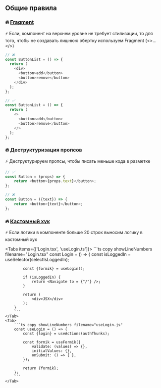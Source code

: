 ## Общие правила

### 🔥 [Fragment](https://react.dev/reference/react/Fragment)
⚡ Если, компонент на верхнем уровне не требует стилизации, то для того, чтобы не создавать лишнюю обертку используем Fragment (<>...</>) 
```ts copy showLineNumbers {4,7,14,17}
// ❌ 
const ButtonList = () => {
  return (
    <div>
      <button>add</button>
      <button>remove</button>
    </div>
  );
};

// ✅
const ButtonList = () => {
  return (
	<>
	  <button>add</button>
	  <button>remove</button>
	</>
  );
};
```

### 🔥 Деструктуризация пропсов
⚡ Деструктурируем пропсы, чтобы писать меньше кода в разметке

```ts copy showLineNumbers
// ✅
const Button = (props) => {
	return <button>{props.text}</button>;
};

// ❌
const Button = ({text}) => {
	return <button>{text}</button>;
};
```


### 🔥 [Кастомный хук](https://react.dev/learn/reusing-logic-with-custom-hooks)
⚡ Если логики в компоненте больше 20 строк выносим логику в кастомный хук


<Tabs items={['Login.tsx', 'useLogin.ts']}>
    <Tab>
        ```ts copy showLineNumbers filename="Login.tsx"
        const Login = () => {
            const isLoggedIn = useSelector(selectIsLoggedIn);

            const {formik} = useLogin();

            if (isLoggedIn) {
                return <Navigate to = {"/"} />;
            }

            return (
                <div>JSX</div>
            );
        }
        ```
    </Tab>
    <Tab>
        ```ts copy showLineNumbers filename="useLogin.js"
        const useLogin = () => {
            const {login} = useActions(authThunks);

            const formik = useFormik({
                validate: (values) => {},
                initialValues: {},
                onSubmit: () => { },
            });

            return {formik};
        };
        ```
    </Tab>
</Tabs>
